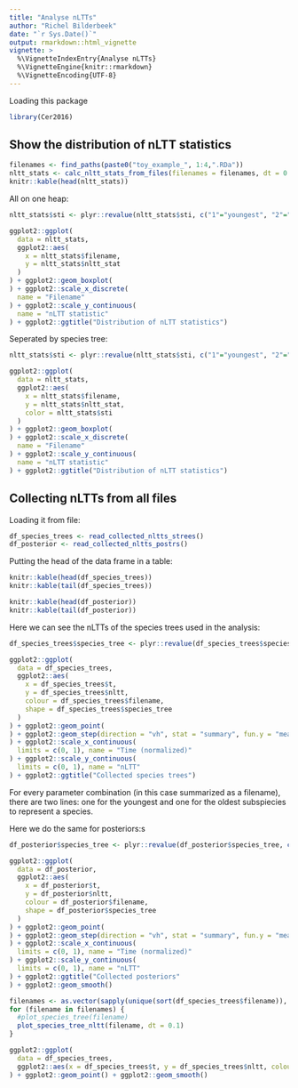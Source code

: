 ```yaml
---
title: "Analyse nLTTs"
author: "Richel Bilderbeek"
date: "`r Sys.Date()`"
output: rmarkdown::html_vignette
vignette: >
  %\VignetteIndexEntry{Analyse nLTTs}
  %\VignetteEngine{knitr::rmarkdown}
  %\VignetteEncoding{UTF-8}
---
```


Loading this package

```r
library(Cer2016)
```

## Show the distribution of nLTT statistics

```r
filenames <- find_paths(paste0("toy_example_", 1:4,".RDa"))
nltt_stats <- calc_nltt_stats_from_files(filenames = filenames, dt = 0.1)
knitr::kable(head(nltt_stats))
```

All on one heap:

```r
nltt_stats$sti <- plyr::revalue(nltt_stats$sti, c("1"="youngest", "2"="oldest"))

ggplot2::ggplot(
  data = nltt_stats,
  ggplot2::aes(
    x = nltt_stats$filename,
    y = nltt_stats$nltt_stat
  )
) + ggplot2::geom_boxplot(
) + ggplot2::scale_x_discrete(
  name = "Filename"
) + ggplot2::scale_y_continuous(
  name = "nLTT statistic"
) + ggplot2::ggtitle("Distribution of nLTT statistics")

```

Seperated by species tree:

```r
nltt_stats$sti <- plyr::revalue(nltt_stats$sti, c("1"="youngest", "2"="oldest"))

ggplot2::ggplot(
  data = nltt_stats,
  ggplot2::aes(
    x = nltt_stats$filename,
    y = nltt_stats$nltt_stat,
    color = nltt_stats$sti
  )
) + ggplot2::geom_boxplot(
) + ggplot2::scale_x_discrete(
  name = "Filename"
) + ggplot2::scale_y_continuous(
  name = "nLTT statistic"
) + ggplot2::ggtitle("Distribution of nLTT statistics")

```

## Collecting nLTTs from all files

Loading it from file:

```r
df_species_trees <- read_collected_nltts_strees()
df_posterior <- read_collected_nltts_postrs()
```

Putting the head of the data frame in a table:

```r
knitr::kable(head(df_species_trees))
knitr::kable(tail(df_species_trees))
```

```r
knitr::kable(head(df_posterior))
knitr::kable(tail(df_posterior))
```

Here we can see the nLTTs of the species trees used in the analysis:

```r

df_species_trees$species_tree <- plyr::revalue(df_species_trees$species_tree, c("1"="youngest", "2"="oldest"))

ggplot2::ggplot(
  data = df_species_trees,
  ggplot2::aes(
    x = df_species_trees$t,
    y = df_species_trees$nltt,
    colour = df_species_trees$filename,
    shape = df_species_trees$species_tree
  )
) + ggplot2::geom_point(
) + ggplot2::geom_step(direction = "vh", stat = "summary", fun.y = "mean"
) + ggplot2::scale_x_continuous(
  limits = c(0, 1), name = "Time (normalized)"
) + ggplot2::scale_y_continuous(
  limits = c(0, 1), name = "nLTT"
) + ggplot2::ggtitle("Collected species trees")
```

For every parameter combination (in this case summarized as a filename), there are two lines: one for the youngest and
one for the oldest subspiecies to represent a species.

Here we do the same for posteriors:s

```r
df_posterior$species_tree <- plyr::revalue(df_posterior$species_tree, c("1"="youngest", "2"="oldest"))

ggplot2::ggplot(
  data = df_posterior,
  ggplot2::aes(
    x = df_posterior$t,
    y = df_posterior$nltt,
    colour = df_posterior$filename,
    shape = df_posterior$species_tree
  )
) + ggplot2::geom_point(
) + ggplot2::geom_step(direction = "vh", stat = "summary", fun.y = "mean"
) + ggplot2::scale_x_continuous(
  limits = c(0, 1), name = "Time (normalized)"
) + ggplot2::scale_y_continuous(
  limits = c(0, 1), name = "nLTT"
) + ggplot2::ggtitle("Collected posteriors"
) + ggplot2::geom_smooth()
```



```r
filenames <- as.vector(sapply(unique(sort(df_species_trees$filename)), Cer2016::find_path))
for (filename in filenames) {
  #plot_species_tree(filename)
  plot_species_tree_nltt(filename, dt = 0.1)
}
```

```r
ggplot2::ggplot(
  data = df_species_trees, 
  ggplot2::aes(x = df_species_trees$t, y = df_species_trees$nltt, colour = df_species_trees$species_tree)
) + ggplot2::geom_point() + ggplot2::geom_smooth()
```



